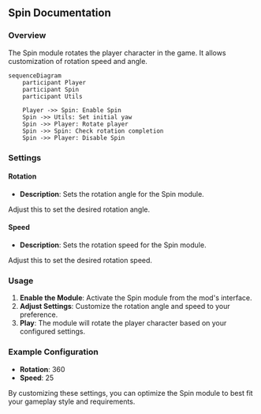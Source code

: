 
## Spin Documentation

### Overview
The Spin module rotates the player character in the game. It allows customization of rotation speed and angle.

```mermaid
sequenceDiagram
    participant Player
    participant Spin
    participant Utils

    Player ->> Spin: Enable Spin
    Spin ->> Utils: Set initial yaw
    Spin ->> Player: Rotate player
    Spin ->> Spin: Check rotation completion
    Spin ->> Player: Disable Spin
```

### Settings

#### Rotation
- **Description**: Sets the rotation angle for the Spin module.

<Callout type="default" emoji="️👾">
Adjust this to set the desired rotation angle.
</Callout>

#### Speed
- **Description**: Sets the rotation speed for the Spin module.

<Callout type="default" emoji="️👾">
Adjust this to set the desired rotation speed.
</Callout>

### Usage
1. **Enable the Module**: Activate the Spin module from the mod's interface.
2. **Adjust Settings**: Customize the rotation angle and speed to your preference.
3. **Play**: The module will rotate the player character based on your configured settings.

### Example Configuration
- **Rotation**: 360
- **Speed**: 25

By customizing these settings, you can optimize the Spin module to best fit your gameplay style and requirements.